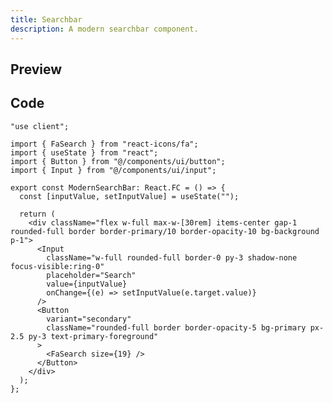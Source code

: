 ```yaml
---
title: Searchbar
description: A modern searchbar component.
---
```



## Preview

<PreviewContainer>
  <ModernSearchBar />
</PreviewContainer>

## Code

```tsx title="SearchBar.tsx"
"use client";

import { FaSearch } from "react-icons/fa";
import { useState } from "react";
import { Button } from "@/components/ui/button";
import { Input } from "@/components/ui/input";

export const ModernSearchBar: React.FC = () => {
  const [inputValue, setInputValue] = useState("");

  return (
    <div className="flex w-full max-w-[30rem] items-center gap-1 rounded-full border border-primary/10 border-opacity-10 bg-background p-1">
      <Input
        className="w-full rounded-full border-0 py-3 shadow-none focus-visible:ring-0"
        placeholder="Search"
        value={inputValue}
        onChange={(e) => setInputValue(e.target.value)}
      />
      <Button
        variant="secondary"
        className="rounded-full border border-opacity-5 bg-primary px-2.5 py-3 text-primary-foreground"
      >
        <FaSearch size={19} />
      </Button>
    </div>
  );
};
```
